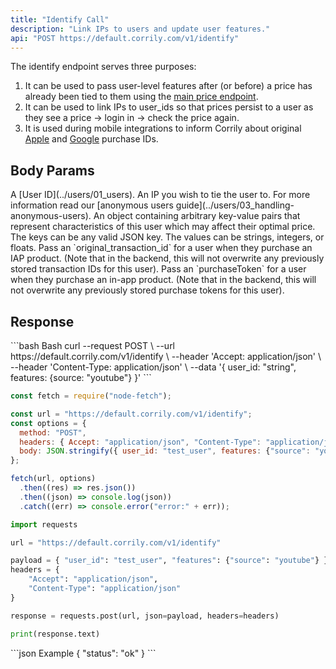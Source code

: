 ```yaml
---
title: "Identify Call"
description: "Link IPs to users and update user features."
api: "POST https://default.corrily.com/v1/identify"
---
```


The identify endpoint serves three purposes:

1. It can be used to pass user-level features after (or before) a price has already been tied to them using the [main price endpoint](api-reference/calculate-price).
2. It can be used to link IPs to user_ids so that prices persist to a user as they see a price -> login in -> check the price again.
3. It is used during mobile integrations to inform Corrily about original [Apple](/integrations/02_apple-iap-integration) and [Google](/integrations/03_google-iap-integration) purchase IDs.

## Body Params

<ParamField body="user_id" type="string" required>
  A [User ID](../users/01_users).
</ParamField>

<ParamField body="ip" type="string">
  An IP you wish to tie the user to. For more information read our [anonymous users guide](../users/03_handling-anonymous-users).
</ParamField>

<ParamField body="features" type="object">
  An object containing arbitrary key-value pairs that represent characteristics
  of this user which may affect their optimal price. The keys can be any valid
  JSON key. The values can be strings, integers, or floats.
</ParamField>

<ParamField body="apple_original_transaction_id" type="object">
  Pass an `original_transaction_id` for a user when they purchase an IAP product. (Note that in the backend, this will not overwrite any previously stored transaction IDs for this user).
</ParamField>

<ParamField body="google_purchase_token" type="object">
  Pass an `purchaseToken` for a user when they purchase an in-app product. (Note that in the backend, this will not overwrite any previously stored purchase tokens for this user).
</ParamField>

## Response

<ResponseField name="status" type="string" />

<RequestExample>
```bash Bash
curl --request POST \
     --url https://default.corrily.com/v1/identify \
     --header 'Accept: application/json' \
     --header 'Content-Type: application/json' \
     --data '{ user_id: "string", features: {source: "youtube"} }'
```

```js Node
const fetch = require("node-fetch");

const url = "https://default.corrily.com/v1/identify";
const options = {
  method: "POST",
  headers: { Accept: "application/json", "Content-Type": "application/json" },
  body: JSON.stringify({ user_id: "test_user", features: {"source": "youtube"} }),
};

fetch(url, options)
  .then((res) => res.json())
  .then((json) => console.log(json))
  .catch((err) => console.error("error:" + err));
```

```python Python
import requests

url = "https://default.corrily.com/v1/identify"

payload = { "user_id": "test_user", "features": {"source": "youtube"} }
headers = {
    "Accept": "application/json",
    "Content-Type": "application/json"
}

response = requests.post(url, json=payload, headers=headers)

print(response.text)
```

</RequestExample>

<ResponseExample>
```json Example
{
  "status": "ok"
}
```
</ResponseExample>
